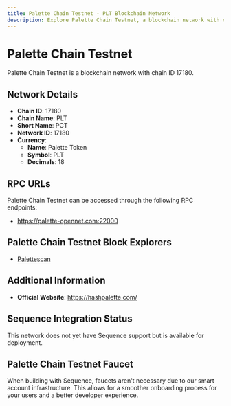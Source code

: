 ```yaml
--- 
title: Palette Chain Testnet - PLT Blockchain Network
description: Explore Palette Chain Testnet, a blockchain network with chain ID 17180. Learn about its native currency, Palette Token, and how to interact with the network.
---
```


# Palette Chain Testnet

Palette Chain Testnet is a blockchain network with chain ID 17180.

## Network Details

- **Chain ID**: 17180
- **Chain Name**: PLT
- **Short Name**: PCT
- **Network ID**: 17180
- **Currency**: 
  - **Name**: Palette Token
  - **Symbol**: PLT
  - **Decimals**: 18

## RPC URLs

Palette Chain Testnet can be accessed through the following RPC endpoints:

- https://palette-opennet.com:22000

## Palette Chain Testnet Block Explorers

- [Palettescan](https://testnet.palettescan.com)

## Additional Information

- **Official Website**: https://hashpalette.com/

## Sequence Integration Status

This network does not yet have Sequence support but is available for deployment.

## Palette Chain Testnet Faucet

When building with Sequence, faucets aren't necessary due to our smart account infrastructure. This allows for a smoother onboarding process for your users and a better developer experience.
